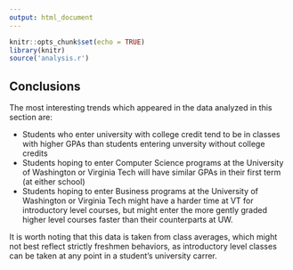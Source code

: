 ```yaml
---
output: html_document
---
```


```r
knitr::opts_chunk$set(echo = TRUE)
library(knitr)
source('analysis.r')
```

## Conclusions

The most interesting trends which appeared in the data analyzed in this section are:

- Students who enter university with college credit tend to be in classes with higher GPAs than students entering unversity without college credits
- Students hoping to enter Computer Science programs at the University of Washington or Virginia Tech will have similar GPAs in their first term (at either school)
- Students hoping to enter Business programs at the University of Washington or Virginia Tech might have a harder time at VT for introductory level courses, but might enter the more gently graded higher level courses faster than their counterparts at UW.

It is worth noting that this data is taken from class averages, which might not best reflect strictly freshmen behaviors, as introductory level classes can be taken at any point in a student's university carrer.
